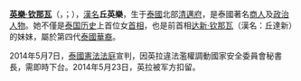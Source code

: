 {{noteTA
|G1=Thai
}}
'''[[英樂·钦那瓦|英樂·钦那瓦]]'''（{{Thai|t=ยิ่งลักษณ์ ชินวัตร|r=Yingluck Chinnawat}}，{{IPA-th|jîŋ.lák tɕʰīn.nā.wát|}}；{{bd|1967年|6月21日|}}），[[漢名|漢名]]'''丘英樂'''，生于[[泰國|泰國]]北部[[清邁府|清邁府]]，是泰國著名[[商人|商人]]及[[政治人物|政治人物]]。她不僅是[[泰国历史|泰国历史]]上首位女[[泰國首相|首相]]，也是前首相[[达新·钦那瓦|达新·钦那瓦]]（漢名：丘達新）的妹妹，屬於第四代[[泰國華裔|泰國華裔]]。

2014年5月7日，[[泰国宪法法院|泰國憲法法庭]]宣判，因英拉違法濫權調動國家安全委員會秘書長，需即時下台。2014年5月23日，英拉被军方扣留。